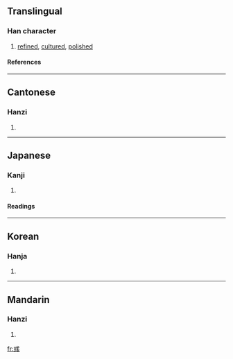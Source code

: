 ==Translingual==
===Han character===
{{Han char|rn=59|rad=彡|as=07|sn=10|four=5310<sub>0</sub>|canj=戈大口一 (IKRM)}}
# [[refined]], [[cultured]], [[polished]]
====References====
{{Han ref|kx=0363.140|dkj=09983|dj=0682.120|hdz=21405.130|uh=5F67|ud=24423|bh=D17B|bd=53627}}
----
==Cantonese==
===Hanzi===
{{yue-hanzi|jyut=|y=yuk1}}
# {{defn|Cantonese}}
----
==Japanese==
===Kanji===
{{ja-kanji|grade=|rs=彡07}}
# {{defn|Japanese}} 
====Readings====
{{ja-readings|on=[[いく]] (iku)|kun=[[あや]] (aya)}}
----
==Korean==
===Hanja===
{{ko-hanja|hangeul=욱|eumhun=|rv=uk|mr=uk|y=wuk}}
# {{defn|Korean}}
----
==Mandarin==
===Hanzi===
{{cmn-hanzi|pin=[[yù]] ([[yu4]])|wg=yü<sup>4</sup>}}
# {{defn|Mandarin}}

[[fr:彧]]
